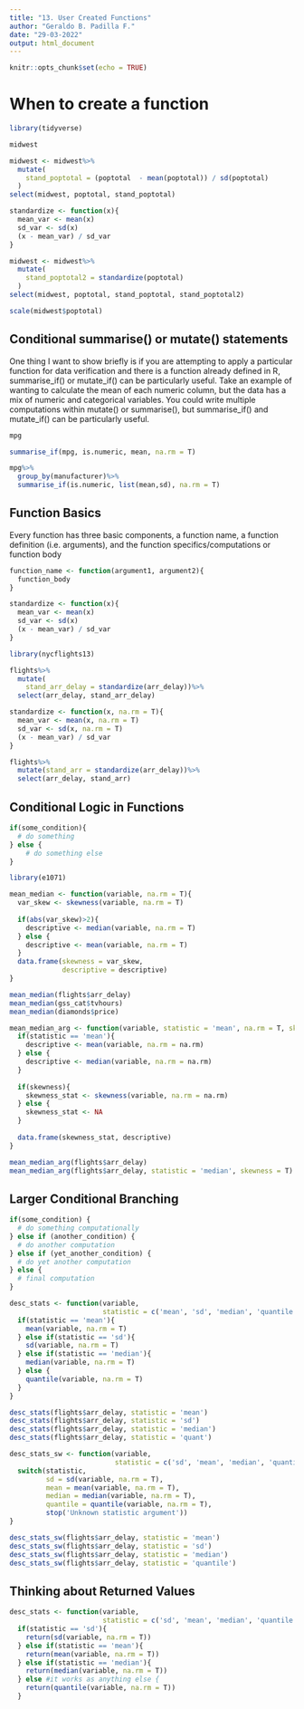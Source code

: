 ```yaml
---
title: "13. User Created Functions"
author: "Geraldo B. Padilla F."
date: "29-03-2022"
output: html_document
---
```


```r
knitr::opts_chunk$set(echo = TRUE)
```

# When to create a function

```r
library(tidyverse)

midwest

midwest <- midwest%>%
  mutate(
    stand_poptotal = (poptotal  - mean(poptotal)) / sd(poptotal)
  )
select(midwest, poptotal, stand_poptotal)

standardize <- function(x){
  mean_var <- mean(x)
  sd_var <- sd(x)
  (x - mean_var) / sd_var
}

midwest <- midwest%>%
  mutate(
    stand_poptotal2 = standardize(poptotal)
  )
select(midwest, poptotal, stand_poptotal, stand_poptotal2)

scale(midwest$poptotal)
```

## Conditional summarise() or mutate() statements

One thing I want to show briefly is if you are attempting to apply a particular function for data verification and there is a function already defined in R, summarise_if() or mutate_if() can be particularly useful. Take an example of wanting to calculate the mean of each numeric column, but the data has a mix of numeric and categorical variables. You could write multiple computations within mutate() or summarise(), but summarise_if() and mutate_if() can be particularly useful.

```r
mpg

summarise_if(mpg, is.numeric, mean, na.rm = T)

mpg%>%
  group_by(manufacturer)%>%
  summarise_if(is.numeric, list(mean,sd), na.rm = T)
```

## Function Basics

Every function has three basic components, a function name, a function definition (i.e. arguments), and the function specifics/computations or function body

```r
function_name <- function(argument1, argument2){
  function_body
}

standardize <- function(x){
  mean_var <- mean(x)
  sd_var <- sd(x)
  (x - mean_var) / sd_var
}

library(nycflights13)

flights%>%
  mutate(
    stand_arr_delay = standardize(arr_delay))%>%
  select(arr_delay, stand_arr_delay)

standardize <- function(x, na.rm = T){
  mean_var <- mean(x, na.rm = T)
  sd_var <- sd(x, na.rm = T)
  (x - mean_var) / sd_var
}

flights%>%
  mutate(stand_arr = standardize(arr_delay))%>%
  select(arr_delay, stand_arr)
```

## Conditional Logic in Functions

```r
if(some_condition){
  # do something
} else {
    # do something else
}

library(e1071)

mean_median <- function(variable, na.rm = T){
  var_skew <- skewness(variable, na.rm = T)
  
  if(abs(var_skew)>2){
    descriptive <- median(variable, na.rm = T)
  } else {
    descriptive <- mean(variable, na.rm = T)
  }
  data.frame(skewness = var_skew,
             descriptive = descriptive)
}

mean_median(flights$arr_delay)
mean_median(gss_cat$tvhours)
mean_median(diamonds$price)

mean_median_arg <- function(variable, statistic = 'mean', na.rm = T, skewness = F){
  if(statistic == 'mean'){
    descriptive <- mean(variable, na.rm = na.rm)
  } else {
    descriptive <- median(variable, na.rm = na.rm)
  }
  
  if(skewness){
    skewness_stat <- skewness(variable, na.rm = na.rm)
  } else {
    skewness_stat <- NA
  }
  
  data.frame(skewness_stat, descriptive)
}

mean_median_arg(flights$arr_delay)
mean_median_arg(flights$arr_delay, statistic = 'median', skewness = T)
```

## Larger Conditional Branching

```r
if(some_condition) {
  # do something computationally
} else if (another_condition) {
  # do another computation
} else if (yet_another_condition) {
  # do yet another computation
} else {
  # final computation
}

desc_stats <- function(variable,
                       statistic = c('mean', 'sd', 'median', 'quantile')){
  if(statistic == 'mean'){
    mean(variable, na.rm = T)
  } else if(statistic == 'sd'){
    sd(variable, na.rm = T)
  } else if(statistic == 'median'){
    median(variable, na.rm = T)
  } else {
    quantile(variable, na.rm = T)
  }
}

desc_stats(flights$arr_delay, statistic = 'mean')
desc_stats(flights$arr_delay, statistic = 'sd')
desc_stats(flights$arr_delay, statistic = 'median')
desc_stats(flights$arr_delay, statistic = 'quant')

desc_stats_sw <- function(variable,
                          statistic = c('sd', 'mean', 'median', 'quantile')){
  switch(statistic,
         sd = sd(variable, na.rm = T),
         mean = mean(variable, na.rm = T),
         median = median(variable, na.rm = T),
         quantile = quantile(variable, na.rm = T),
         stop('Unknown statistic argument'))
}

desc_stats_sw(flights$arr_delay, statistic = 'mean')
desc_stats_sw(flights$arr_delay, statistic = 'sd')
desc_stats_sw(flights$arr_delay, statistic = 'median')
desc_stats_sw(flights$arr_delay, statistic = 'quantile')
```

## Thinking about Returned Values

```r
desc_stats <- function(variable,
                       statistic = c('sd', 'mean', 'median', 'quantile')){
  if(statistic == 'sd'){
    return(sd(variable, na.rm = T))
  } else if(statistic == 'mean'){
    return(mean(variable, na.rm = T))
  } else if(statistic == 'median'){
    return(median(variable, na.rm = T))
  } else #it works as anything else {
    return(quantile(variable, na.rm = T))
  }
```

